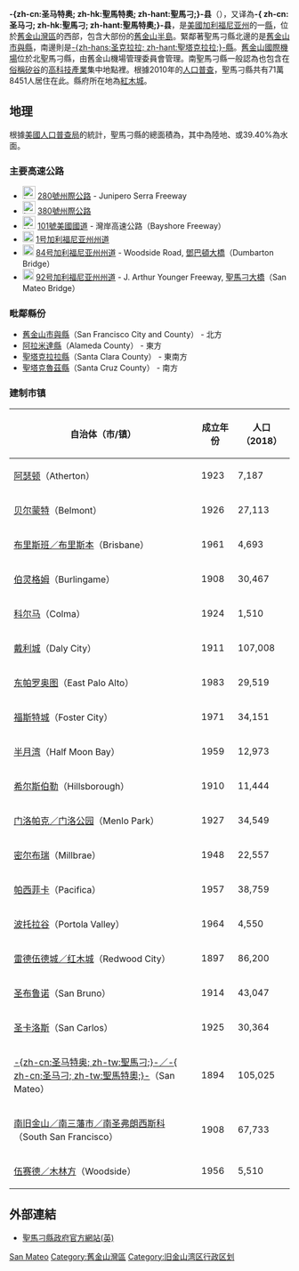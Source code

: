 {{noteTA|G1=USState
|G2=US_CA_Cities
|1=zh-cn:县;zh-tw:郡;zh-hk:縣;}}
{{otheruses|other=郡內同名城市|聖馬刁 (加利福尼亞州)}}
{{Infobox City
| native_name = San Mateo County
| official_name = County of San Mateo, California
| name                    = 聖馬刁縣
| image_map               = Map of California highlighting San Mateo County.svg
| image_seal              = Seal of San Mateo County, California.svg
| map_caption             = 加州內位置
| subdivision_type        = [[國家|國家]]
| subdivision_name        = {{USA}}
| subdivision_type1       = [[美國行政區劃|州]]
| subdivision_name1       = [[加利福尼亞州|加利福尼亞州]]
| seat                    = [[紅木城|紅木城]] 
| named_for               = [[马太|马太]]
| population_as_of        = 2010
| population_note         = 美國人口普查局統計
| population_total        = 718451 
| population_density__km2 =
| timezone                = [[太平洋標準時間|PST]]
| utc_offset              = -8
| timezone_DST            = [[太平洋日光節約時間|PDT]]
| utc_offset_DST          = -7
| elevation               = 
| elevation_ft            = 
}}
'''-{zh-cn:圣马特奥; zh-hk:聖馬特奧; zh-hant:聖馬刁;}-县'''（{{lang en|'''San Mateo County'''}}），又译為'''-{ zh-cn:圣马刁; zh-hk:聖馬刁; zh-hant:聖馬特奧;}-县'''，是[[美國|美國]][[加利福尼亚州|加利福尼亚州]]的一[[縣|縣]]，位於[[舊金山灣區|舊金山灣區]]的西部，包含大部份的[[舊金山半島|舊金山半島]]。緊鄰著聖馬刁縣北邊的是[[舊金山|舊金山市與縣]]，南邊則是[[聖塔克拉拉縣_(加利福尼亞州)|-{zh-hans:圣克拉拉; zh-hant:聖塔克拉拉;}-縣]]。[[舊金山國際機場|舊金山國際機場]]位於北聖馬刁縣，由舊金山機場管理委員會管理。南聖馬刁縣一般認為也包含在[[俗稱|俗稱]][[矽谷|矽谷]]的[[高科技|高科技]][[產業|產業]]集中地點裡。根據2010年的[[人口普查|人口普查]]，聖馬刁縣共有71萬8451人居住在此。縣府所在地為[[紅木城|紅木城]]。

==地理==
根據[[美國人口普查局|美國人口普查局]]的統計，聖馬刁縣的總面積為{{convert|1919|sqkm|sqmi|0}}，其中{{convert|1163|sqkm|sqmi|0}}為陸地、{{convert|756|sqkm|sqmi|0}}或39.40%為水面。

===主要高速公路===
*[[File:I-280.svg|23px]] [[280號州際公路_(加利福尼亞州)|280號州際公路]] - Junipero Serra Freeway
*[[File:I-380.svg|23px]] [[380號州際公路_(加利福尼亞州)|380號州際公路]]
*[[File:US_101_(CA).svg|23px]] [[101号美国国道加利福尼亚州段|101號美國國道]] - 灣岸高速公路（Bayshore Freeway）
*[[File:California_1.svg|20px]] [[1号加利福尼亚州州道|1号加利福尼亚州州道]]
*[[File:California_84.svg|20px]] [[84号加利福尼亚州州道|84号加利福尼亚州州道]] - Woodside Road, [[鄧巴頓大橋|鄧巴頓大橋]]（Dumbarton Bridge）
*[[File:California_92.svg|20px]] [[92号加利福尼亚州州道|92号加利福尼亚州州道]] - J. Arthur Younger Freeway, [[聖馬刁大橋|聖馬刁大橋]]（San Mateo Bridge）

===毗鄰縣份===
*[[舊金山|舊金山市與縣]]（San Francisco City and County） - 北方
*[[阿拉米達縣|阿拉米達縣]]（Alameda County） - 東方
*[[聖塔克拉拉縣_(加利福尼亞州)|聖塔克拉拉縣]]（Santa Clara County） - 東南方
*[[聖塔克魯茲縣_(加利福尼亞州)|聖塔克魯茲縣]]（Santa Cruz County） - 南方

===建制市镇===
{| class="wikitable sortable" style="margin:auto;"
! 自治体（市/镇）
! 成立年份
! 人口（2018）
|-
| [[阿瑟顿_(加利福尼亚州)|阿瑟顿]]（Atherton）
| 1923
| 7,187
|-
| [[贝尔蒙特_(加利福尼亚州)|贝尔蒙特]]（Belmont）
| 1926
| 27,113
|-
| [[布里斯班_(加利福尼亚州)|布里斯班／布里斯本]]（Brisbane）
| 1961
| 4,693
|-
| [[伯灵格姆_(加利福尼亚州)|伯灵格姆]]（Burlingame）
| 1908
| 30,467
|-
| [[科尔马_(加利福尼亚州)|科尔马]]（Colma）
| 1924
| 1,510
|-
| [[戴利城|戴利城]]（Daly City）
| 1911
| 107,008
|-
| [[东帕罗奥图_(加利福尼亚州)|东帕罗奥图]]（East Palo Alto）
| 1983
| 29,519
|-
| [[福斯特城_(加利福尼亚州)|福斯特城]]（Foster City）
| 1971
| 34,151
|-
| [[半月湾_(加利福尼亚州)|半月湾]]（Half Moon Bay）
| 1959
| 12,973
|-
| [[希尔斯伯勒_(加利福尼亚州)|希尔斯伯勒]]（Hillsborough）
| 1910
| 11,444
|-
| [[门洛帕克_(加利福尼亚州)|门洛帕克／门洛公园]]（Menlo Park）
| 1927
| 34,549
|-
| [[密尔布瑞_(加利福尼亚州)|密尔布瑞]]（Millbrae）
| 1948
| 22,557
|-
| [[帕西菲卡_(加利福尼亚州)|帕西菲卡]]（Pacifica）
| 1957
| 38,759
|-
| [[波托拉谷_(加利福尼亚州)|波托拉谷]]（Portola Valley）
| 1964
| 4,550
|-
| [[红木城|雷德伍德城／红木城]]（Redwood City）
| 1897
| 86,200
|-
| [[圣布鲁诺_(加利福尼亚州)|圣布鲁诺]]（San Bruno）
| 1914
| 43,047
|-
| [[圣卡洛斯_(加利福尼亚州)|圣卡洛斯]]（San Carlos）
| 1925
| 30,364
|-
| [[圣马特奥_(加利福尼亚州)|-{zh-cn:圣马特奥; zh-tw:聖馬刁;}-／-{ zh-cn:圣马刁; zh-tw:聖馬特奧;}-]]（San Mateo）
| 1894
| 105,025
|-
| [[南旧金山_(加利福尼亚州)|南旧金山／南三藩市／南圣弗朗西斯科]]（South San Francisco）
| 1908
| 67,733
|-
| [[伍赛德_(加利福尼亚州)|伍赛德／木林方]]（Woodside）
| 1956
| 5,510
|}

==外部連結==
*[http://www.co.sanmateo.ca.us 聖馬刁縣政府官方網站(英)] {{Wayback|url=http://www.co.sanmateo.ca.us/ |date=20200524042630 }}

{{聖馬刁縣 (加利福尼亞州)}}
{{California}}

[[Category:加利福尼亞州行政區劃|San Mateo]]
[[Category:舊金山灣區|Category:舊金山灣區]]
[[Category:旧金山湾区行政区划|Category:旧金山湾区行政区划]]